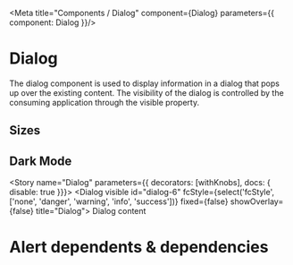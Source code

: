 
<Meta title="Components / Dialog" component={Dialog} parameters={{ component: Dialog }}/>

# Dialog

The dialog component is used to display information in a dialog that pops up over the existing content.  The visibility of the dialog is controlled by the consuming application through the visible property.
## Sizes 
<Preview>
    <Dialog id="dialog-1" visible fixed={false} showOverlay={false} title="Dialog">
        Dialog content
    </Dialog>
     <Dialog id="dialog-2" visible fcStyle="danger" fixed={false} showOverlay={false} title="Dialog">
        Dialog content
    </Dialog>
      <Dialog id="dialog-3" visible fcStyle="warning" fixed={false} showOverlay={false} title="Dialog">
        Dialog content
    </Dialog>
      <Dialog id="dialog-4" visible fcStyle="info" fixed={false} showOverlay={false} title="Dialog">
        Dialog content
    </Dialog>
      <Dialog id="dialog-5" visible fcStyle="success" fixed={false} showOverlay={false} title="Dialog">
        Dialog content
    </Dialog>
</Preview>

<DialogDemo />

## Dark Mode

<DialogDarkDemo />

<Story name="Dialog" parameters={{ decorators: [withKnobs],  docs: { disable: true  }}}>
    <Dialog visible id="dialog-6" fcStyle={select('fcStyle', ['none', 'danger', 'warning', 'info', 'success'])}  fixed={false} showOverlay={false} title="Dialog">
        Dialog content
    </Dialog>
</Story>


<Props of={Dialog} />

# Alert dependents & dependencies
<DependenciesTable titleDependencies='Dependencies' titleDependents='Dependents' of={Dialog} />
